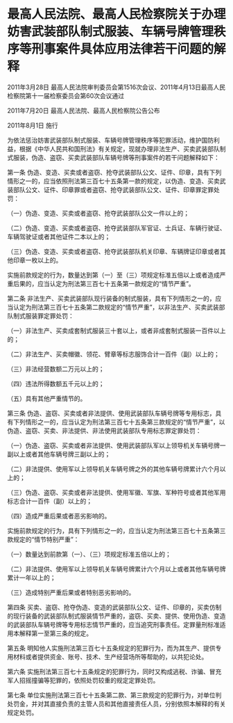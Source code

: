 # 最高人民法院、最高人民检察院关于办理妨害武装部队制式服装、车辆号牌管理秩序等刑事案件具体应用法律若干问题的解释

2011年3月28日 最高人民法院审判委员会第1516次会议、2011年4月13日最高人民检察院第十一届检察委员会第60次会议通过

2011年7月20日 最高人民法院、最高人民检察院公告公布

2011年8月1日 施行

  

为依法惩治妨害武装部队制式服装、车辆号牌管理秩序等犯罪活动，维护国防利益，根据《中华人民共和国刑法》有关规定，现就办理非法生产、买卖武装部队制式服装，伪造、盗窃、买卖武装部队车辆号牌等刑事案件的若干问题解释如下：

第一条 伪造、变造、买卖或者盗窃、抢夺武装部队公文、证件、印章，具有下列情形之一的，应当依照刑法第三百七十五条第一款的规定，以伪造、变造、买卖武装部队公文、证件、印章罪或者盗窃、抢夺武装部队公文、证件、印章罪定罪处罚：

（一）伪造、变造、买卖或者盗窃、抢夺武装部队公文一件以上的；

（二）伪造、变造、买卖或者盗窃、抢夺武装部队军官证、士兵证、车辆行驶证、车辆驾驶证或者其他证件二本以上的；

（三）伪造、变造、买卖或者盗窃、抢夺武装部队机关印章、车辆牌证印章或者其他印章一枚以上的。

实施前款规定的行为，数量达到第（一）至（三）项规定标准五倍以上或者造成严重后果的，应当认定为刑法第三百七十五条第一款规定的“情节严重”。

第二条 非法生产、买卖武装部队现行装备的制式服装，具有下列情形之一的，应当认定为刑法第三百七十五条第二款规定的“情节严重”，以非法生产、买卖武装部队制式服装罪定罪处罚：

（一）非法生产、买卖成套制式服装三十套以上，或者非成套制式服装一百件以上的；

（二）非法生产、买卖帽徽、领花、臂章等标志服饰合计一百件（副）以上的；

（三）非法经营数额二万元以上的；

（四）违法所得数额五千元以上的；

（五）具有其他严重情节的。

第三条 伪造、盗窃、买卖或者非法提供、使用武装部队车辆号牌等专用标志，具有下列情形之一的，应当认定为刑法第三百七十五条第三款规定的“情节严重”，以伪造、盗窃、买卖、非法提供、非法使用武装部队专用标志罪定罪处罚：

（一）伪造、盗窃、买卖或者非法提供、使用武装部队军以上领导机关车辆号牌一副以上或者其他车辆号牌三副以上的；

（二）非法提供、使用军以上领导机关车辆号牌之外的其他车辆号牌累计六个月以上的；

（三）伪造、盗窃、买卖或者非法提供、使用军徽、军旗、军种符号或者其他军用标志合计一百件（副）以上的；

（四）造成严重后果或者恶劣影响的。

实施前款规定的行为，具有下列情形之一的，应当认定为刑法第三百七十五条第三款规定的“情节特别严重”：

（一）数量达到前款第（一）、（三）项规定标准五倍以上的；

（二）非法提供、使用军以上领导机关车辆号牌累计六个月以上或者其他车辆号牌累计一年以上的；

（三）造成特别严重后果或者特别恶劣影响的。

第四条 买卖、盗窃、抢夺伪造、变造的武装部队公文、证件、印章的，买卖仿制的现行装备的武装部队制式服装情节严重的，盗窃、买卖、提供、使用伪造、变造的武装部队车辆号牌等专用标志情节严重的，应当追究刑事责任。定罪量刑标准适用本解释第一至第三条的规定。

第五条 明知他人实施刑法第三百七十五条规定的犯罪行为，而为其生产、提供专用材料或者提供资金、账号、技术、生产经营场所等帮助的，以共犯论处。

第六条 实施刑法第三百七十五条规定的犯罪行为，同时又构成逃税、诈骗、冒充军人招摇撞骗等犯罪的，依照处罚较重的规定定罪处罚。

第七条 单位实施刑法第三百七十五条第二款、第三款规定的犯罪行为，对单位判处罚金，并对其直接负责的主管人员和其他直接责任人员，分别依照本解释的有关规定处罚。